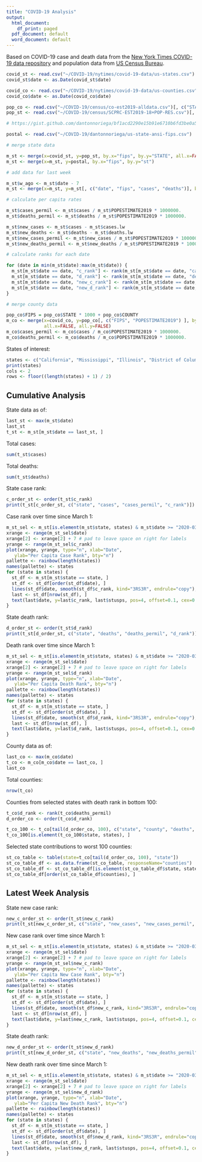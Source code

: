 ```yaml
---
title: "COVID-19 Analysis"
output:
  html_document:
    df_print: paged
  pdf_document: default
  word_document: default
---
```


Based on COVID-19 case and death data from the [New York Times COVID-19 data repository](https://github.com/nytimes/covid-19-data) and population data from [US Census Bureau](https://www2.census.gov/programs-surveys/popest/datasets/2010-2019/counties/totals/).

```r
covid_st <- read.csv("~/COVID-19/nytimes/covid-19-data/us-states.csv")
covid_st$date <- as.Date(covid_st$date)

covid_co <- read.csv("~/COVID-19/nytimes/covid-19-data/us-counties.csv")
covid_co$date <- as.Date(covid_co$date)

pop_co <- read.csv("~/COVID-19/census/co-est2019-alldata.csv")[, c("STATE", "COUNTY", "STNAME", "CTYNAME", "POPESTIMATE2019")]
pop_st <- read.csv("~/COVID-19/census/SCPRC-EST2019-18+POP-RES.csv")[, c("STATE", "NAME", "POPESTIMATE2019")]

# https://gist.github.com/dantonnoriega/bf1acd2290e15b91e6710b6fd3be0a53

postal <- read.csv("~/COVID-19/dantonnoriega/us-state-ansi-fips.csv")

# merge state data

m_st <- merge(x=covid_st, y=pop_st, by.x="fips", by.y="STATE", all.x=FALSE, all.y=FALSE)
m_st <- merge(x=m_st, y=postal, by.x="fips", by.y="st")

# add data for last week

m_st$w_ago <- m_st$date - 7
m_st <- merge(x=m_st, y=m_st[, c("date", "fips", "cases", "deaths")], by.x=c("fips", "w_ago"), by.y=c("fips", "date"), all.x=TRUE, suffixes=c("", ".lw"))

# calculate per capita rates

m_st$cases_permil <- m_st$cases / m_st$POPESTIMATE2019 * 1000000.
m_st$deaths_permil <- m_st$deaths / m_st$POPESTIMATE2019 * 1000000.

m_st$new_cases <- m_st$cases - m_st$cases.lw
m_st$new_deaths <- m_st$deaths - m_st$deaths.lw
m_st$new_cases_permil <- m_st$new_cases / m_st$POPESTIMATE2019 * 1000000.
m_st$new_deaths_permil <- m_st$new_deaths / m_st$POPESTIMATE2019 * 1000000.

# calculate ranks for each date

for (date in min(m_st$date):max(m_st$date)) {
  m_st[m_st$date == date, "c_rank"] <- rank(m_st[m_st$date == date, "cases_permil"])
  m_st[m_st$date == date, "d_rank"] <- rank(m_st[m_st$date == date, "deaths_permil"])
  m_st[m_st$date == date, "new_c_rank"] <- rank(m_st[m_st$date == date, "new_cases_permil"])
  m_st[m_st$date == date, "new_d_rank"] <- rank(m_st[m_st$date == date, "new_deaths_permil"])
}

# merge county data

pop_co$FIPS = pop_co$STATE * 1000 + pop_co$COUNTY
m_co <- merge(x=covid_co, y=pop_co[, c("FIPS", "POPESTIMATE2019") ], by.x="fips", by.y="FIPS",
              all.x=FALSE, all.y=FALSE)
m_co$cases_permil <- m_co$cases / m_co$POPESTIMATE2019 * 1000000.
m_co$deaths_permil <- m_co$deaths / m_co$POPESTIMATE2019 * 1000000.
```

States of interest:

```r
states <- c("California", "Mississippi", "Illinois", "District of Columbia", "New York", "Massachusetts", "Texas", "North Carolina", "Louisiana", "Alabama")
print(states)
cols <- 2
rows <- floor((length(states) + 1) / 2)
```

## Cumulative Analysis

State data as of:

```r
last_st <- max(m_st$date)
last_st
t_st <- m_st[m_st$date == last_st, ]
```

Total cases:

```r
sum(t_st$cases)
```

Total deaths:

```r
sum(t_st$deaths)
```

State case rank:

```r
c_order_st <- order(t_st$c_rank)
print(t_st[c_order_st, c("state", "cases", "cases_permil", "c_rank")])
```

Case rank over time since March 1:

```r
m_st_sel <- m_st[is.element(m_st$state, states) & m_st$date >= "2020-03-01", ]
xrange <- range(m_st_sel$date)
xrange[2] <- xrange[2] + 7 # pad to leave space on right for labels
yrange <- range(m_st_sel$c_rank)
plot(xrange, yrange, type="n", xlab="Date",
   ylab="Per Capita Case Rank", bty="n")
pallette <- rainbow(length(states))
names(pallette) <- states
for (state in states) {
  st_df <- m_st[m_st$state == state, ]
  st_df <- st_df[order(st_df$date), ]
  lines(st_df$date, smooth(st_df$c_rank, kind="3RS3R", endrule="copy"), col=pallette[state])
  last <- st_df[nrow(st_df), ]
  text(last$date, y=last$c_rank, last$stusps, pos=4, offset=0.1, cex=0.8, col=pallette[state])
} 

```

State death rank:

```r
d_order_st <- order(t_st$d_rank)
print(t_st[d_order_st, c("state", "deaths", "deaths_permil", "d_rank")])
```

Death rank over time since March 1:

```r
m_st_sel <- m_st[is.element(m_st$state, states) & m_st$date >= "2020-03-01", ]
xrange <- range(m_st_sel$date)
xrange[2] <- xrange[2] + 7 # pad to leave space on right for labels
yrange <- range(m_st_sel$d_rank)
plot(xrange, yrange, type="n", xlab="Date",
   ylab="Per Capita Death Rank", bty="n")
pallette <- rainbow(length(states))
names(pallette) <- states
for (state in states) {
  st_df <- m_st[m_st$state == state, ]
  st_df <- st_df[order(st_df$date), ]
  lines(st_df$date, smooth(st_df$d_rank, kind="3RS3R", endrule="copy"), col=pallette[state])
  last <- st_df[nrow(st_df), ]
  text(last$date, y=last$d_rank, last$stusps, pos=4, offset=0.1, cex=0.8, col=pallette[state])
} 

```

County data as of:

```r
last_co <- max(m_co$date)
t_co <- m_co[m_co$date == last_co, ]
last_co
```
Total counties:

```r
nrow(t_co)
```

Counties from selected states with death rank in bottom 100:

```r
t_co$d_rank <- rank(t_co$deaths_permil)
d_order_co <- order(t_co$d_rank)

t_co_100 <- t_co[tail(d_order_co, 100), c("state", "county", "deaths", "deaths_permil", "d_rank")]
t_co_100[is.element(t_co_100$state, states), ]
```

Selected state contributions to worst 100 counties:

```r
st_co_table <- table(state=t_co[tail(d_order_co, 100), "state"])
st_co_table_df <- as.data.frame(st_co_table, responseName="counties")
st_co_table_df <- st_co_table_df[is.element(st_co_table_df$state, states), ]
st_co_table_df[order(st_co_table_df$counties), ]
```

## Latest Week Analysis

State new case rank:

```r
new_c_order_st <- order(t_st$new_c_rank)
print(t_st[new_c_order_st, c("state", "new_cases", "new_cases_permil", "new_c_rank")])
```

New case rank over time since March 1:

```r
m_st_sel <- m_st[is.element(m_st$state, states) & m_st$date >= "2020-03-01", ]
xrange <- range(m_st_sel$date)
xrange[2] <- xrange[2] + 7 # pad to leave space on right for labels
yrange <- range(m_st_sel$new_c_rank)
plot(xrange, yrange, type="n", xlab="Date",
   ylab="Per Capita New Case Rank", bty="n")
pallette <- rainbow(length(states))
names(pallette) <- states
for (state in states) {
  st_df <- m_st[m_st$state == state, ]
  st_df <- st_df[order(st_df$date), ]
  lines(st_df$date, smooth(st_df$new_c_rank, kind="3RS3R", endrule="copy"), col=pallette[state])
  last <- st_df[nrow(st_df), ]
  text(last$date, y=last$new_c_rank, last$stusps, pos=4, offset=0.1, cex=0.8, col=pallette[state])
} 

```

State death rank:

```r
new_d_order_st <- order(t_st$new_d_rank)
print(t_st[new_d_order_st, c("state", "new_deaths", "new_deaths_permil", "new_d_rank")])
```

New death rank over time since March 1:

```r
m_st_sel <- m_st[is.element(m_st$state, states) & m_st$date >= "2020-03-01", ]
xrange <- range(m_st_sel$date)
xrange[2] <- xrange[2] + 7 # pad to leave space on right for labels
yrange <- range(m_st_sel$new_d_rank)
plot(xrange, yrange, type="n", xlab="Date",
   ylab="Per Capita New Death Rank", bty="n")
pallette <- rainbow(length(states))
names(pallette) <- states
for (state in states) {
  st_df <- m_st[m_st$state == state, ]
  st_df <- st_df[order(st_df$date), ]
  lines(st_df$date, smooth(st_df$new_d_rank, kind="3RS3R", endrule="copy"), col=pallette[state])
  last <- st_df[nrow(st_df), ]
  text(last$date, y=last$new_d_rank, last$stusps, pos=4, offset=0.1, cex=0.8, col=pallette[state])
} 

```
